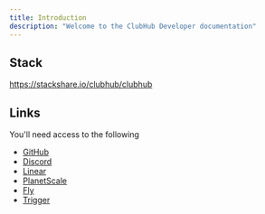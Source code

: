 ```yaml
---
title: Introduction
description: "Welcome to the ClubHub Developer documentation"
---
```


## Stack
https://stackshare.io/clubhub/clubhub

## Links
You'll need access to the following
- [GitHub](https://github.com/clubhub-space)
- [Discord](https://discord.gg/yt43ejhf)
- [Linear](https://linear.app/clubhub)
- [PlanetScale](https://app.planetscale.com/clubhub/space)
- [Fly](https://fly.io/dashboard/clubhub)
- [Trigger](https://app.trigger.dev/orgs/clubhub-c752)